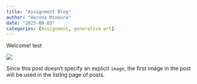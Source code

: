 ```yaml
---
title: "Assignment Blog"
author: "Haruna Minoura"
date: "2023-09-03"
categories: [Assignment, generative art]
---
```


Welcome! test

![](thumbnail.jpg)

Since this post doesn't specify an explicit `image`, the first image in the post will be used in the listing page of posts.
